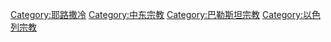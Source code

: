 [[Category:耶路撒冷|Category:耶路撒冷]]
[[Category:中东宗教|Category:中东宗教]]
[[Category:巴勒斯坦宗教|Category:巴勒斯坦宗教]]
[[Category:以色列宗教|Category:以色列宗教]]